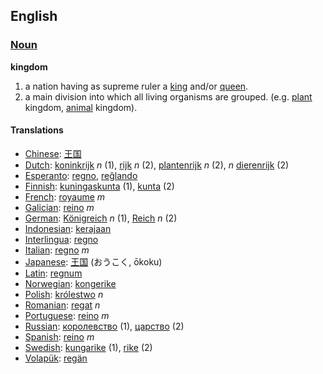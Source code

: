==English==
=== [[Noun]] ===

'''kingdom'''

#a nation having as supreme ruler a [[king]] and/or [[queen]].
#a main division into which all living organisms are grouped. (e.g. [[plant]] kingdom, [[animal]] kingdom).

==== Translations ====
*[[Chinese]]: [[王国]]
*[[Dutch]]: [[koninkrijk]] ''n''  (1), [[rijk]] ''n'' (2), [[plantenrijk]] ''n'' (2), ''n'' [[dierenrijk]] (2)
*[[Esperanto]]: [[regno]], [[reĝlando]]
*[[Finnish]]: [[kuningaskunta]] (1), [[kunta]] (2)
*[[French]]: [[royaume]] ''m''
*[[Galician]]: [[reino]] ''m''
*[[German]]: [[Königreich]] ''n'' (1), [[Reich]] ''n'' (2)
*[[Indonesian]]: [[raja|kerajaan]]
*[[Interlingua]]: [[regno]]
*[[Italian]]: [[regno]] ''m''
*[[Japanese]]: [[王国]] (おうこく, ōkoku)
*[[Latin]]: [[regnum]]
*[[Norwegian]]: [[kongerike]]
*[[Polish]]: [[królestwo]] ''n''
*[[Romanian]]: [[regat]] ''n''
*[[Portuguese]]: [[reino]] ''m''
*[[Russian]]: [[королевство]] (1), [[царство]] (2)
*[[Spanish]]: [[reino]] ''m''
*[[Swedish]]: [[kungarike]] (1), [[rike]] (2)
*[[Volapük]]: [[regän]]